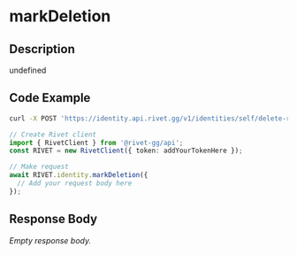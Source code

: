 

# markDeletion

## Description

undefined


## Code Example

<CodeGroup title='Request' tag='POST' label='https://identity.api.rivet.gg/v1/identities/self/delete-request'>

```bash {{ title: 'cURL' }}
curl -X POST 'https://identity.api.rivet.gg/v1/identities/self/delete-request'
```

```ts
// Create Rivet client
import { RivetClient } from '@rivet-gg/api';
const RIVET = new RivetClient({ token: addYourTokenHere });

// Make request
await RIVET.identity.markDeletion({
  // Add your request body here
});
```

</CodeGroup>


## Response Body

_Empty response body._
